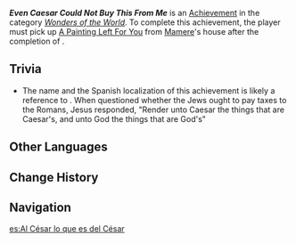 {{Achievement Infobox
|id           = 81431
|order id     = 1415
|category     = Wonders of the World
|description  = Obtain the greatest artwork in this world.
|requirements = Pick up [[A Painting Left For You]]
|primogems    = 5
|type         = Exploration
|quest        = 
|hidden       = 1
}}
'''''Even Caesar Could Not Buy This From Me''''' is an [[Achievement]] in the category ''[[Wonders of the World]]''. To complete this achievement, the player must pick up [[A Painting Left For You]] from [[Mamere]]'s house after the completion of {{Quest|In the Wake of Narcissus}}.

==Trivia==
* The name and the Spanish localization of this achievement is likely a reference to {{w|Matthew 22:21}}. When questioned whether the Jews ought to pay taxes to the Romans, Jesus responded, "Render unto Caesar the things that are Caesar's, and unto God the things that are God's"

==Other Languages==
{{Other Languages
|en      = Even Caesar Could Not Buy This From Me
|zhs     = 凯撒来了也不卖
|zhs_rm  = 
|zht     = 凱撒來了也不賣
|zht_rm  = 
|zh_tl   = 
|ja      = たとえカイザーが来ても売らない
|ja_rm   = Tatoe Kaizaa ga Kite mo Uranai
|ja_tl   = 
|ko      = 카이사르가 와도 안 팔아
|ko_rm   = 
|ko_tl   = 
|es      = Al César lo que es del César
|es_tl   = Unto Caesar That Which Is Caesar's
|fr      = Même César ne pourrait pas acheter ça
|fr_tl   = Even Caesar Could Not Buy This
|ru      = Даже цезарю такое не купить
|ru_tl   = Even Caesar Could Not Buy This
|th      = ต่อให้ Caesar มาเองก็ไม่ขาย
|th_rm   = 
|th_tl   = 
|vi      = Caesar Đến Cũng Không Bán
|vi_tl   = 
|de      = Selbst ein Kaiser könnte mir das nicht abkaufen
|de_tl   = Even an Emperor Could Not Buy This From Me
|id      = Caesar Saja Tidak Bisa Membeli Ini Dariku
|id_tl   = Even Caesar Could Not Buy This From Me
|pt      = Até Caesar Não Poderia Comprar Isso
|pt_tl   = 
|tr      = Sezar Bile Gelse Satın Alamaz Bunu Benden
|tr_tl   = 
|it      = Non si vende nemmeno a Cesare
|it_tl   = It Doesn't Even Sell to Caesar
}}

==Change History==
{{Change History|4.2}}

==Navigation==
{{Achievement Navbox}}

[[es:Al César lo que es del César]]